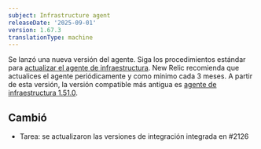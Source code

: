 ```yaml
---
subject: Infrastructure agent
releaseDate: '2025-09-01'
version: 1.67.3
translationType: machine
---
```


Se lanzó una nueva versión del agente. Siga los procedimientos estándar para [actualizar el agente de infraestructura](https://docs.newrelic.com/docs/infrastructure/install-configure-manage-infrastructure/update-or-uninstall/update-infrastructure-agent). New Relic recomienda que actualices el agente periódicamente y como mínimo cada 3 meses. A partir de esta versión, la versión compatible más antigua es [agente de infraestructura 1.51.0](https://docs.newrelic.com/docs/release-notes/infrastructure-release-notes/infrastructure-agent-release-notes/new-relic-infrastructure-agent-1510/).

## Cambió

* Tarea: se actualizaron las versiones de integración integrada en #2126